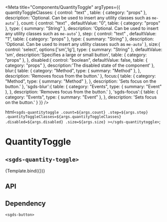 
<Meta
  title="Components/QuantityToggle"
  argTypes={{
    quantityToggleClasses: { 
      control: "text" ,
      table: { category: "props" },
      description: 'Optional. Can be used to insert any utility classes such as `me-auto`'
    },
    count: { 
      control: "text" ,
      defaultValue: "0",
      table: { category: "props" },
      type: { summary: "String" },
      description: 'Optional. Can be used to insert any utility classes such as `me-auto`'
    },
    step: { 
      control: "text" ,
      defaultValue: "1",
      table: { category: "props" },
      type: { summary: "String" },
      description: 'Optional. Can be used to insert any utility classes such as `me-auto`'
    },
    size:{
      control: 'select',
      options:['sm','lg'],
      type: { summary: "String" },
      defaultValue: 'sm',
      description:'Specifies a large or small button',
      table: { category: "props" },
    },
    disabled:{
      control: "boolean",
      defaultValue: false,
      table: { category: "props" },
      description:'The disabled state of the component'
    },
    blur:{
      table: { 
        category: "Method",
        type: { summary: "Method" },
      },
      description: 'Removes focus from the button.'
    },
    focus:{
      table: { 
        category: "Method",
        type: { summary: "Method" },
      },
      description: 'Sets focus on the button.'
    },
    'sgds-blur':{
      table: { 
        category: "Events",
        type: { summary: "Event" },
      },
      description: 'Removes focus from the button.'
    },
    'sgds-focus':{
      table: { 
        category: "Events",
        type: { summary: "Event" },
      },
      description: 'Sets focus on the button.'
    }
  }}
/>

  html`
    <sgds-quantitytoggle
     .count=${args.count}
     .step=${args.step}
     .quantityToggleClasses=${args.quantityToggleClasses}
     .disabled=${args.disabled}
     .size=${args.size}
    ></sgds-quantitytoggle>
  `;

# QuantityToggle
## `<sgds-quantity-toggle>`

<Canvas>
  <Story name="Basic">
    {Template.bind({})}
  </Story>
</Canvas>

## API

<ArgsTable story="Basic" />

## Dependency

`<sgds-button>`